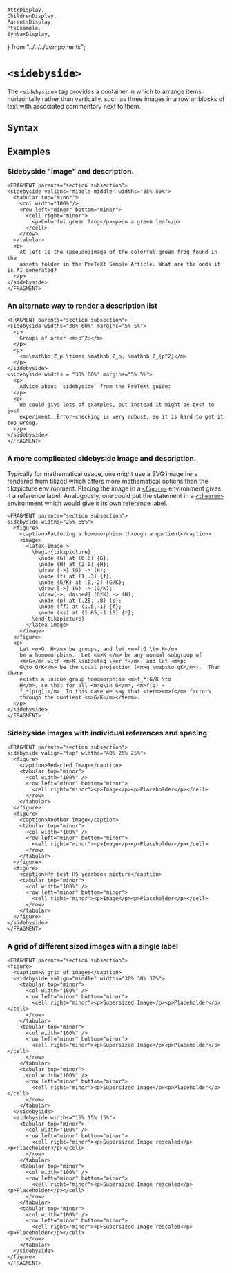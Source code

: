    AttrDisplay,
    ChildrenDisplay,
    ParentsDisplay,
    PtxExample,
    SyntaxDisplay,
} from "../../../components";

# `<sidebyside>`

The `<sidebyside>` tag provides a container in which to arrange items
horizontally rather than vertically,
such as three images in a row or blocks of text with associated commentary
next to them.

## Syntax

<SyntaxDisplay name="sidebyside" />

## Examples

### Sidebyside "image" and description.

```ptx-example
<FRAGMENT parents="section subsection">
<sidebyside valigns="middle middle" widths="35% 50%">
  <tabular top="minor">
    <col width="100%"/>
    <row left="minor" bottom="minor">
      <cell right="minor">
        <p>Colorful green frog</p><p>on a green leaf</p>
      </cell>
    </row>
  </tabular>
  <p>
    At left is the (pseudo)image of the colorful green frog found in the
    assets folder in the PreTeXt Sample Article. What are the odds it is AI generated?
  </p>
</sidebyside>
</FRAGMENT>
```

### An alternate way to render a description list

```ptx-example
<FRAGMENT parents="section subsection">
<sidebyside widths="30% 60%" margins="5% 5%">
  <p>
    Groups of order <m>p^2:</m>
  </p>
  <p>
    <m>\mathbb Z_p \times \mathbb Z_p, \mathbb Z_{p^2}</m>
  </p>
</sidebyside>
<sidebyside widths = "30% 60%" margins="5% 5%">
  <p>
    Advice about `sidebyside` from the PreTeXt guide:
  </p>
  <p>
    We could give lots of examples, but instead it might be best to just
    experiment. Error-checking is very robust, so it is hard to get it too wrong.
  </p>
</sidebyside>
</FRAGMENT>
```

### A more complicated sidebyside image and description.

Typically for mathematical usage, one might use a SVG image here rendered from
tikzcd which offers more mathematical options than the tikzpicture environment.
 Placing the image in a [`<figure>`](./figure) environment gives it a reference
 label. Analogously, one could put the statement in a [`<theorem>`](./theorem)
 environment which would give it its own reference label.

```ptx-example
<FRAGMENT parents="section subsection">
sidebyside widths="25% 65%">
  <figure>
    <caption>Factoring a homomorphism through a quotient</caption>
    <image>
      <latex-image >
        \begin{tikzpicture}
          \node (G) at (0,0) {G};
          \node (H) at (2,0) {H};
          \draw [->] (G) -> (H);
          \node (f) at (1,.3) {f};
          \node (G/K) at (0,-2) {G/K};
          \draw [->] (G) -> (G/K);
          \draw[->, dashed] (G/K) -> (H);
          \node (p) at (.25,-.8) {p};
          \node (ff) at (1.5,-1) {f};
          \node (ss) at (1.65,-1.15) {*};
        \end{tikzpicture}
      </latex-image>
    </image>
  </figure>
  <p>
    Let <m>G, H</m> be groups, and let <m>f:G \to H</m>
    be a homomorphism.  Let <m>K </m> be any normal subgroup of
    <m>G</m> with <m>K \subseteq \ker f</m>, and let <m>p:
    G\to G/K</m> be the usual projection (<m>g \mapsto gK</m>).  Then there
    exists a unique group homomorphism <m>f_*:G/K \to
    H</m>, so that for all <m>g\in G</m>, <m>f(g) =
    f_*(p(g))</m>. In this case we say that <term><m>f</m> factors
    through the quotient <m>G/K</m></term>.
  </p>
</sidebyside>
</FRAGMENT>
```

### Sidebyside images with individual references and spacing

```ptx-example
<FRAGMENT parents="section subsection">
sidebyside valign="top" widths="40% 25% 25%">
  <figure>
    <caption>Redacted Image</caption>
    <tabular top="minor">
      <col width="100%" />
      <row left="minor" bottom="minor">
        <cell right="minor"><p>Image</p><p>Placeholder</p></cell>
      </row>
    </tabular>
  </figure>
  <figure>
    <caption>Another image</caption>
    <tabular top="minor">
      <col width="100%" />
      <row left="minor" bottom="minor">
        <cell right="minor"><p>Image</p><p>Placeholder</p></cell>
      </row>
    </tabular>
  </figure>
  <figure>
    <caption>My best HS yearbook picture</caption>
    <tabular top="minor">
      <col width="100%" />
      <row left="minor" bottom="minor">
        <cell right="minor"><p>Image</p><p>Placeholder</p></cell>
      </row>
    </tabular>
  </figure>
</sidebyside>
</FRAGMENT>
```

### A grid of different sized images with a single label

```ptx-example
<FRAGMENT parents="section subsection">
<figure>
  <caption>A grid of images</caption>
  <sidebyside valign="middle" widths="30% 30% 30%">
    <tabular top="minor">
      <col width="100%" />
      <row left="minor" bottom="minor">
        <cell right="minor"><p>Supersized Image</p><p>Placeholder</p></cell>
      </row>
    </tabular>
    <tabular top="minor">
      <col width="100%" />
      <row left="minor" bottom="minor">
        <cell right="minor"><p>Supersized Image</p><p>Placeholder</p></cell>
      </row>
    </tabular>
    <tabular top="minor">
      <col width="100%" />
      <row left="minor" bottom="minor">
        <cell right="minor"><p>Supersized Image</p><p>Placeholder</p></cell>
      </row>
    </tabular>
  </sidebyside>
  <sidebyside widths="15% 15% 15%">
    <tabular top="minor">
      <col width="100%" />
      <row left="minor" bottom="minor">
        <cell right="minor"><p>Supersized Image rescaled</p><p>Placeholder</p></cell>
      </row>
    </tabular>
    <tabular top="minor">
      <col width="100%" />
      <row left="minor" bottom="minor">
        <cell right="minor"><p>Supersized Image rescaled</p><p>Placeholder</p></cell>
      </row>
    </tabular>
    <tabular top="minor">
      <col width="100%" />
      <row left="minor" bottom="minor">
        <cell right="minor"><p>Supersized Image rescaled</p><p>Placeholder</p></cell>
      </row>
    </tabular>
  </sidebyside>
</figure>
</FRAGMENT>
```
